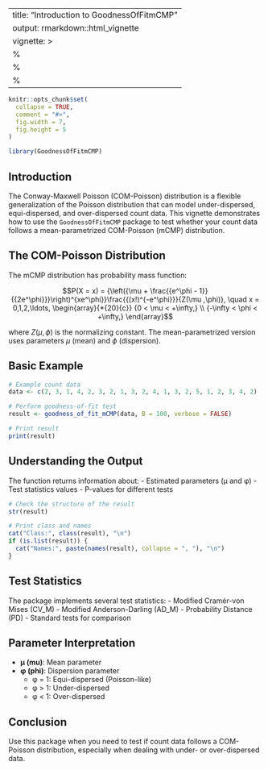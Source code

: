 
---
title: "Introduction to GoodnessOfFitmCMP"
output: rmarkdown::html_vignette
vignette: >
  %\VignetteIndexEntry{Introduction to GoodnessOfFitmCMP}
  %\VignetteEngine{knitr::rmarkdown}
  %\VignetteEncoding{UTF-8}
---

```r
knitr::opts_chunk$set(
  collapse = TRUE,
  comment = "#>",
  fig.width = 7,
  fig.height = 5
)
```

```r
library(GoodnessOfFitmCMP)
```

## Introduction

The Conway-Maxwell Poisson (COM-Poisson) distribution is a flexible generalization of the Poisson distribution that can model under-dispersed, equi-dispersed, and over-dispersed count data. This vignette demonstrates how to use the `GoodnessOfFitmCMP` package to test whether your count data follows a mean-parametrized COM-Poisson (mCMP) distribution.

## The COM-Poisson Distribution

The mCMP distribution has probability mass function:

$$P(X = x) = {\left({\mu + \frac{{e^\phi - 1}}{{2e^\phi}}}\right)^{xe^\phi}}\frac{{(x!)^{-e^\phi}}}{Z(\mu ,\phi)},
    \quad x = 0,1,2,\ldots,
    \begin{array}{*{20}{c}}
       {0 < \mu < +\infty,}  \\
       {-\infty < \phi < +\infty,}
    \end{array}$$

where $Z(\mu, \phi)$ is the normalizing constant. The mean-parametrized version uses parameters $\mu$ (mean) and $\phi$ (dispersion).

## Basic Example

```r
# Example count data
data <- c(2, 3, 1, 4, 2, 3, 2, 1, 3, 2, 4, 1, 3, 2, 5, 1, 2, 3, 4, 2)

# Perform goodness-of-fit test
result <- goodness_of_fit_mCMP(data, B = 100, verbose = FALSE)

# Print result
print(result)
```

## Understanding the Output

The function returns information about: - Estimated parameters (μ and φ) - Test statistics values - P-values for different tests

```r
# Check the structure of the result
str(result)

# Print class and names
cat("Class:", class(result), "\n")
if (is.list(result)) {
  cat("Names:", paste(names(result), collapse = ", "), "\n")
}
```

## Test Statistics

The package implements several test statistics: - Modified Cramér-von Mises (CV_M) - Modified Anderson-Darling (AD_M) - Probability Distance (PD) - Standard tests for comparison

## Parameter Interpretation

-   **μ (mu)**: Mean parameter
-   **φ (phi)**: Dispersion parameter
    -   φ = 1: Equi-dispersed (Poisson-like)
    -   φ \> 1: Under-dispersed
    -   φ \< 1: Over-dispersed

## Conclusion

Use this package when you need to test if count data follows a COM-Poisson distribution, especially when dealing with under- or over-dispersed data.
